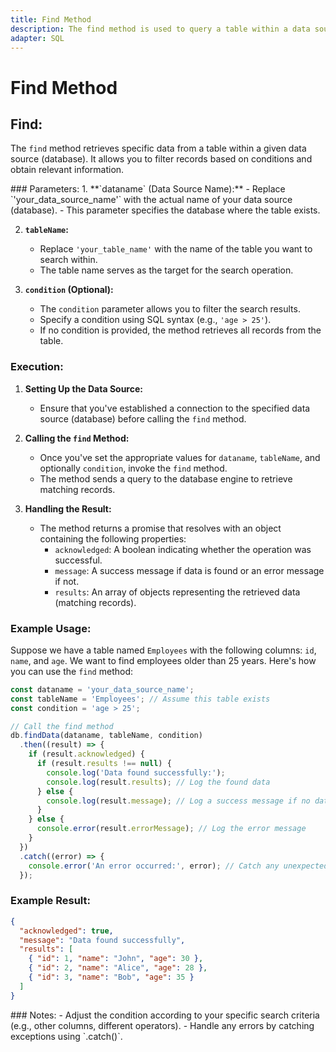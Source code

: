 ```yaml
---
title: Find Method
description: The find method is used to query a table within a data source (database) and retrieve matching records based on specified conditions.
adapter: SQL
---
```



# Find Method

## Find:
The `find` method retrieves specific data from a table within a given data source (database). It allows you to filter records based on conditions and obtain relevant information.

<Steps>
### Parameters:
1. **`dataname` (Data Source Name):**
   - Replace `'your_data_source_name'` with the actual name of your data source (database).
   - This parameter specifies the database where the table exists.

2. **`tableName`:**
   - Replace `'your_table_name'` with the name of the table you want to search within.
   - The table name serves as the target for the search operation.

3. **`condition` (Optional):**
   - The `condition` parameter allows you to filter the search results.
   - Specify a condition using SQL syntax (e.g., `'age > 25'`).
   - If no condition is provided, the method retrieves all records from the table.

### Execution:
1. **Setting Up the Data Source:**
   - Ensure that you've established a connection to the specified data source (database) before calling the `find` method.

2. **Calling the `find` Method:**
   - Once you've set the appropriate values for `dataname`, `tableName`, and optionally `condition`, invoke the `find` method.
   - The method sends a query to the database engine to retrieve matching records.

3. **Handling the Result:**
   - The method returns a promise that resolves with an object containing the following properties:
     - `acknowledged`: A boolean indicating whether the operation was successful.
     - `message`: A success message if data is found or an error message if not.
     - `results`: An array of objects representing the retrieved data (matching records).

### Example Usage:
Suppose we have a table named `Employees` with the following columns: `id`, `name`, and `age`. We want to find employees older than 25 years. Here's how you can use the `find` method:

```js /find/results/
const dataname = 'your_data_source_name';
const tableName = 'Employees'; // Assume this table exists
const condition = 'age > 25';

// Call the find method
db.findData(dataname, tableName, condition)
  .then((result) => {
    if (result.acknowledged) {
      if (result.results !== null) {
        console.log('Data found successfully:');
        console.log(result.results); // Log the found data
      } else {
        console.log(result.message); // Log a success message if no data is found
      }
    } else {
      console.error(result.errorMessage); // Log the error message
    }
  })
  .catch((error) => {
    console.error('An error occurred:', error); // Catch any unexpected errors
  });
```

### Example Result:
```json
{
  "acknowledged": true,
  "message": "Data found successfully",
  "results": [
    { "id": 1, "name": "John", "age": 30 },
    { "id": 2, "name": "Alice", "age": 28 },
    { "id": 3, "name": "Bob", "age": 35 }
  ]
}
```
</Steps>
### Notes:
- Adjust the condition according to your specific search criteria (e.g., other columns, different operators).
- Handle any errors by catching exceptions using `.catch()`.
